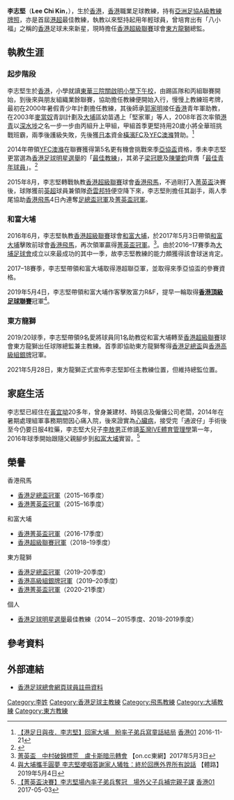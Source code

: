 {{Infobox football biography
| name        = 李志堅 <br> Lee Chi Kin
| image       = Lee Chi Kin.JPG
| fullname    = 李志堅
| nickname    = 堅Sir、堅爸、椰子堅
| birth_date  = {{birth date and age|df=yes|1967|12|27}}
| birth_place = {{HKG-1959}}
| height      = {{height|m=1.72}}
| position    = 
| currentclub = [[東方足球隊|東方龍獅]]（總監）
| clubnumber  = 
| youthyears  = 
| youthclubs  = 
| years1 = 
| clubs1 = 
| caps1  = 
| goals1 = 
| manageryears1 = 2008–2012
| managerclubs1 = [[深水埗體育會足球隊|深水埗]]
| manageryears2 = 2012–2014
| managerclubs2 = [[橫濱FC香港|橫濱FC香港]]
| manageryears3 = 2014–2015
| managerclubs3 = [[YFC澳滌|YFC澳滌]]
| manageryears4 = 2015–2016
| managerclubs4 = [[香港飛馬足球會|香港飛馬]]
| manageryears5 = 2016–2019
| managerclubs5 = [[大埔足球會|和富大埔]]
| manageryears6 = 2019–2021
| managerclubs6  =[[東方足球隊|東方龍獅]]
|}}


'''李志堅'''（'''Lee Chi Kin'''，{{bd|1967年|12月27日|catIdx=C}}），生於[[香港|香港]]，[[香港|香港]]職業足球教練，持有[[亞足聯A級教練員證書|亞洲足協A級教練牌照]]，亦是首屆[[港超|港超]]最佳教練，執教以來堅持起用年輕球員，曾培育出有「八小福」之稱的[[香港|香港]]足球未來新星，現時擔任[[香港超級聯賽|香港超級聯賽]]球會[[東方足球隊|東方龍獅]]總監。

==執教生涯==
===起步階段===
李志堅生於[[香港|香港]]，小學就讀[[東華三院|東華三院關啟明小學下午校]]，由踢區隊和丙組聯賽開始，到後來與朋友組織業餘聯賽，協助擔任教練便開始入行，慢慢上教練班考牌，最初在2000年暑假青少年計劃擔任教練，其後師承[[郭家明|郭家明]]接任[[香港|香港]]青年軍助教，在2003年[[麥當奴|麥當奴]]青訓計劃及[[大埔區|大埔]]區幼苗遇上「堅家軍」等人，2008年首次率領[[香港17歲以下足球代表隊|港青]]以[[深水埗體育會足球隊|深水埗]]之名一步一步由丙組升上甲組，甲組首季更堅持用20歲小將全華班挑戰班霸，兩季後護級失敗，先後獲[[日本|日本]]資金[[橫濱FC|橫濱FC]]及[[YFC澳滌|YFC澳滌]]贊助。<ref>[http://www.hk01.com/%E9%AB%94%E8%82%B2/55527/-%E6%B8%AF%E8%B6%B3%E6%97%A5%E8%88%87%E5%A4%9C-%E6%9D%8E%E5%BF%97%E5%A0%85-%E5%9B%9E%E5%AE%B6%E5%A4%A7%E5%9F%94-%E7%9B%BC%E7%8E%87%E5%AD%90%E5%BC%9F%E5%85%B5%E5%AF%AB%E7%AB%A5%E8%A9%B1%E7%B5%90%E5%B1%80 【港足日與夜．李志堅】回家大埔　盼率子弟兵寫童話結局] [[香港01|香港01]] 2016-11-21</ref>

2014年帶領[[YFC澳滌|YFC澳滌]]在聯賽獲得第5名更有機會挑戰來季[[亞協盃|亞協盃]]資格，季未李志堅更當選為[[香港足球明星選舉|香港足球明星選舉]]的「[[香港足球明星選舉|最佳教練]]」，其弟子[[梁冠聰|梁冠聰]]及[[陳肇鈞|陳肇鈞]]齊膺「[[香港足球明星選舉|最佳青年球員]]」。<ref>{{cite web|url=http://paper.wenweipo.com/2015/05/20/SP1505200023.htm|title=李志堅盼奪亞協盃資格吸引投資|publisher=文匯報|accessdate=1 June 2015|archive-date=2016-03-04|archive-url=https://web.archive.org/web/20160304080458/http://paper.wenweipo.com/2015/05/20/SP1505200023.htm|dead-url=no}}</ref>

2015年8月，李志堅轉戰執教[[香港超級聯賽|香港超級聯賽]]球會[[香港飛馬足球會|香港飛馬]]，不過剛打入[[2015–16年香港菁英盃|菁英盃]]決賽後，球隊獲前[[英超|英超]]球員兼領隊[[奇雲·邦特|奇雲邦特]]便空降下來，李志堅則擔任其副手，兩人季尾協助[[香港飛馬|香港飛馬]]4日內連奪[[2015–16年香港足總盃|足總盃冠軍]]及[[2015–16年香港菁英盃|菁英盃冠軍]]。

===和富大埔===
2016年6月，李志堅執教[[香港超級聯賽|香港超級聯賽]]球會[[大埔足球會|和富大埔]]，於2017年5月3日帶領[[大埔足球會|和富大埔]]擊敗前球會[[香港飛馬|香港飛馬]]，再次領軍贏得[[2016–17年香港菁英盃|菁英盃冠軍]]。<ref>[http://hk.on.cc/hk/bkn/cnt/sport/20170503/bkn-20170503200108330-0503_00882_001.html 菁英盃　中村破錦標荒　盧卡斯暗示轉會] {{Wayback|url=http://hk.on.cc/hk/bkn/cnt/sport/20170503/bkn-20170503200108330-0503_00882_001.html |date=20170802165343 }} 【on.cc東網】2017年5月3日</ref>。由於2016–17賽季為[[大埔足球會|大埔足球會]]成立以來最成功的其中一季，故李志堅教練的能力頗獲得該會球迷肯定。

2017–18賽季，李志堅帶領和富大埔取得港超聯亞軍，並取得來季亞協盃的參賽資格。

2019年5月4日，李志堅帶領和富大埔作客擊敗富力R&F，提早一輪取得'''[[香港足球頂級聯賽冠軍列表|香港頂級足球聯賽]]'''冠軍<ref>[https://www.sportsroad.hk/archives/250106 與大埔攜手圓夢 李志堅哽咽答謝家人犧牲：終於回應外界所有說話] {{Wayback|url=https://www.sportsroad.hk/archives/250106 |date=20190504125203 }} 【體路】2019年5月4日</ref>。

===東方龍獅===
2019/20球季，李志堅帶領9名愛將球員同1名助教從和富大埔轉至[[香港超級聯賽|香港超級聯賽]]球會東方龍獅出任球隊總監兼主教練。首季即協助東方龍獅奪得[[香港足總盃|香港足總盃]]與[[香港高級組銀牌|香港高級組銀牌]]冠軍。

2021年5月28日，東方龍獅正式宣佈李志堅卸任主教練位置，但維持總監位置。

==家庭生活==
李志堅已經住在[[黃宜坳|黃宜坳]]20多年，曾身兼建材、時裝店及僱傭公司老闆，2014年在暑期處理組軍事務期間因心痛入院，後來證實為[[心臟病|心臟病]]，接受完「通波仔」手術後至今仍要日服4粒藥，李志堅大兒子[[李敖男|李敖男]]正修讀[[香港專業教育學院|荃灣IVE體育管理學]]第一年，2016年球季開始跟隨父親腳步到[[大埔足球會|和富大埔]]實習。<ref>[https://www.hk01.com/%E9%AB%94%E8%82%B2/88522/-%E8%8F%81%E8%8B%B1%E7%9B%83%E6%B1%BA%E8%B3%BD-%E6%9D%8E%E5%BF%97%E5%A0%85%E5%A0%B4%E5%85%A7%E7%8E%87%E5%AD%90%E5%BC%9F%E5%85%B5%E5%A5%AA%E5%86%A0-%E5%A0%B4%E5%A4%96%E7%88%B6%E5%AD%90%E5%85%B5%E8%A3%9C%E5%AE%8C%E8%A6%AA%E5%AD%90%E8%AA%B2 【菁英盃決賽】李志堅場內率子弟兵奪冠　場外父子兵補完親子課] {{Wayback|url=https://www.hk01.com/%E9%AB%94%E8%82%B2/88522/-%E8%8F%81%E8%8B%B1%E7%9B%83%E6%B1%BA%E8%B3%BD-%E6%9D%8E%E5%BF%97%E5%A0%85%E5%A0%B4%E5%85%A7%E7%8E%87%E5%AD%90%E5%BC%9F%E5%85%B5%E5%A5%AA%E5%86%A0-%E5%A0%B4%E5%A4%96%E7%88%B6%E5%AD%90%E5%85%B5%E8%A3%9C%E5%AE%8C%E8%A6%AA%E5%AD%90%E8%AA%B2 |date=20171023062923 }} [[香港01|香港01]] 2017-05-03</ref> 

==榮譽==
;香港飛馬
* [[2015–16年香港足總盃|香港足總盃冠軍]]（2015–16季度）
* [[2015–16年香港菁英盃|香港菁英盃冠軍]]（2015–16季度）
;和富大埔
* [[2016–17年香港菁英盃|香港菁英盃冠軍]]（2016-17季度）
* [[香港超級足球聯賽|香港超級聯賽冠軍]]（2018–19季度）
;東方龍獅
* [[2019–20年香港足總盃|香港足總盃冠軍]]（2019–20季度）
* [[香港高級組銀牌|香港高級組銀牌冠軍]]（2019–20季度）
* [[2020–21年香港菁英盃|香港菁英盃冠軍]]（2020-21季度）
;個人
* [[香港足球明星選舉|香港足球明星選舉]]最佳教練（2014－2015季度、2018-2019季度）

==參考資料==
{{reflist}}

==外部連結==
* [http://www.hkfa.com/zh-hk/player_view.php?player_id=8417 香港足球總會網頁球員註冊資料] {{Wayback|url=http://www.hkfa.com/zh-hk/player_view.php?player_id=8417 |date=20130528152423 }}
{{東方球員名單}}
{{香港足球明星選舉最佳教練}}
[[Category:李姓|Category:李姓]]
[[Category:香港足球主教練|Category:香港足球主教練]]
[[Category:飛馬教練|Category:飛馬教練]]
[[Category:大埔教練|Category:大埔教練]]
[[Category:東方教練|Category:東方教練]]